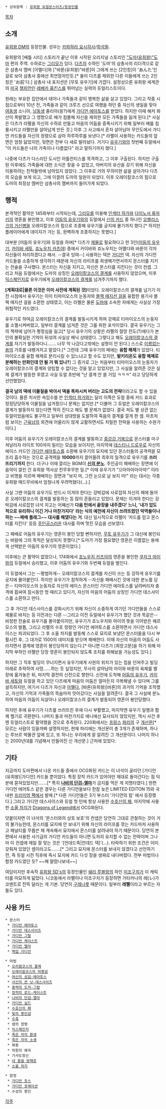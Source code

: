  * 상위항목 : [[유희왕 듀얼몬스터즈/등장인물]]

[[목차]]

== 소개 ==
[[유희왕 DM]]의 등장인물. 성우는 [[카와하라 요시히사]]/[[최석필]]. 

유희왕의 [배틀 시티] 스토리가 끝난 이후 시작된 오리지널 스토리인 [["도마(유희왕)"도마]] 편의 주역. 수하로는 [[그리모]]가 있다. [[다츠]]의 수하인 '도마'의 삼총사의 리더격으로 같은 삼총사 멤버 [아멜다]와 ["바론(유희왕)"바론]이 그에게 쓰는 [2인칭]이 'あんた'인걸로 보아 삼총사 중에선 최연장자인듯.[* 둘이 다츠를 제외한 다른 이들에게 쓰는 2인칭은 'お前'다.] 삼총사 내 포지션은 [무토 유우기]에 가깝다. 설정상으론 유희왕 세계관의 [[미국]] [[챔피언]]인 [[레베카 홉킨스]]를 뛰어넘는 실력의 듀얼리스트이다.

원래는 부유한 집안에서 태어나 가족들과 같이 행복한 삶을 살고 있었다. 그리고 작중 시점으로부터 10년 전, 가족들과 같이 크루즈 선으로 여행을 하던 중 자신의 생일을 맞아 [[여동생]] 소니아, [[남동생]] 줄리아(응?)에게 [[가디언 에아토스]]를 받았다. 하지만 이때 해저 화산이 폭발했고 그 영향으로 배가 침몰해 자신을 제외한 모든 가족들을 잃게 된다.[* 사실은 다츠가 라펠을 자신의 수하로 만들고 마음의 어둠을 증폭시키기 위해 일부러 배를 침몰시키고 라펠만을 살아남게 만든 것.] 이후 그 사고에서 혼자 살아남아 무인도에서 가디언 카드들을 자신의 정령으로 삼아 하루하루를 보낸다.[* 라펠이 사용하는 카드들의 앞면은 엄청 닳았지만, 뒷면은 전부 다 새로 발라놨다. 거기다 [[어둠의 유우기|유우기]]와의 첫번째 듀얼에서 "이 카드들은 나의 가족이나 다름없다" 라고 말하기까지 했다.]

나중에 다츠가 다스리던 도시인 아틀란티스를 목격하고, 그 이후 구출된다. 하지만 구출된 이후에도 가족들에 대한 소식은 찾을 수 없었고, 아버지의 유산을 갖기 위해 자신을 이용하려는 친척들밖에 남아있지 않았다. 그 이후로 거의 무의미한 삶을 살아가다 다츠의 모습을 보게 되고, 그에 이끌려 도마의 일원이 되었다. 이후 오레이칼코스의 힘으로 도마의 최정상 멤버인 삼총사의 멤버까지 들어가게 되었다.

== 행적 ==
본격적인 활약은 145화부터 시작되는데, [[그리모]]를 이용해 [[인섹터 하가]]와 [[다이노서 류자키]]의 영혼을 봉인했고, 이후 [[어둠의 유우기]]와의 듀얼에서 [[신의 카드]] 중 하나인 [[오벨리스크의 거신병]]을 오레이칼코스의 힘으로 조종해 유우기를 궁지에 몰기까지 했다.[* 하지만 플레이어에게 데미지가 가는 등, 완벽하게 조종하지는 못했다.]

대부분 [어둠의 유우기]와 듀얼을 하며[* 다츠가 [[제물]]로 필요하다고 한 3인([[어둠의 유우기]], [[카이바 세토]], [[죠노우치 카츠야]]) 중에서 카이바와 죠노우치는 아멜다와 바론이 각자 자신들이 처리하겠다고 해서. --결국 잉여--] 사용하는 덱은 [[가디언(유희왕)|가디언]] 덱. 자신의 가디언 카드들을 소중하게 생각하기 때문에 자신의 라이프를 희생해가면서까지 몬스터를 지키는 전술을 구사했다. 몬스터는 자신을 지키고, 자신은 몬스터를 지킨다는 것이 컨셉. 그리고 처음 듀얼에서는 도마의 상징인 [[오레이칼코스의 결계]]를 사용하지 않았으며, 이후 [[익스체인지]]로 유우기에게 [[오레이칼코스의 결계]]를 넘겨주기까지 했다.

'''[계획대로|물론 이것은 이미 사전에 계획된 것]'''이었다. 오레이칼코스의 결계를 넘기기 이전 시점에서 유우기는 이미 티마이오스의 눈동자와 [[블랙 매지션 걸]]을 융합한 용기사 블랙 매지션 걸을 소환한 상태였고, 이는 라펠은 물론 [[도마]]에 소속한 자에게는 사실상 가장 위협적인 카드였다.

{{{#!html
<iframe width="500" height="408" src="http://serviceapi.nmv.naver.com/flash/convertIframeTag.nhn?vid=A37B326964B1B25F991DFFD82B078297887E&outKey=V12677f9001253287698fb9b5310d102157465ad2dcc06685496fb9b5310d10215746" frameborder="no" scrolling="no"></iframe>
}}}

유우기로 하여금 오레이칼코스의 결계를 발동시키게 하여 강제로 티마이오스의 눈동자를 소멸시켜버렸고, 일부러 결계를 넘겨준 것은 그를 위한 포석이었다. 결국 유우기는 그의 책략에 넘어가 평정심을 잃고[* 당시 유우기의 상황은 라펠의 절망 전도(?)에다가 본인의 불확실한 기억이 뒤섞여 사실상 패닉 상태였다. 그렇다고 해도 [[오레이칼코스의 결계]]를 자기가 발동하다니……. 너무 막 나갔다고밖에는 설명이 안 된다.] 스스로 [[이름없는 용]]의 가호를 내팽겨치고 말았다.[* 그런데 그때 유우기의 패에는 '''융합 해제'''가 있었다. 티마이오스를 융합 해제로 분리시킬 수 있느냐고 할 수도 있지만, '''발키리온도 융합 해제로 분해하는 만화인데 안 될 거 뭐 있나?'''] 그 증거로 그는 처음부터 티마이오스의 눈동자가 오레이칼코스의 결계와 양립할 수 없다는 것을 알고 있었지만, 그 사실을 알려준 것은 실제 결계가 발동한 후였고 사실 듀얼 초반에 "난 결계 안 쓸 거임 ㅋㅋㅋ" 라고 당당하게 선언했었다.

'''결국 남의 덱에 이물질을 박아서 덱을 폭파시켜 버리는 고도의 전략'''이라고도 할 수 있을 것이다. 물론 치사한 속임수를 쓴 [[인섹터 하가]]와는 달리 이쪽은 듀얼 중에 카드 효과로 정정당당하게 이물질을 넘겨줬으니 문제는 없지만.[* 더불어 그 듀얼은 오레이칼코스의 결계가 발동하지 않는다면 딱히 진다고 해도 별 문제가 없었다. 결국 져도 별 상관 없는 듀얼이었음에도 불구하고 일부러 상대방을 도발하여 죽음의 결계를 깔게 한 셈. 마초처럼 보이는 [[근육]]남의 외견에 어울리지 않게 교활하면서도 치밀한 전략을 사용하는 수완가이다.]

이후 어둠의 유우기가 오레이칼코스의 결계를 발동하고 [[중강갑 거북]]으로 몬스터를 마구 쳐날리자 라이프 100까지 밀리는 모습을 보이지만, 마지막에 [[데스티니 드로우]]로 자신의 에이스 카드인 [[가디언 에아토스]]를 소환해 유우기의 묘지에 있던 몬스터들의 공격력을 모조리 흡수하는 것으로 공격력을 '''10000'''까지 끌어올려 최후의 일격으로 유우기를 '''쓰러뜨리기까지''' 한다. 더구나 이때 깔리는 BGM이 {{{'}}}'''[[신의 분노]]'''{{{'}}}. 주인공이 패배하는 장면에 이 음악이 깔린 건 유희왕 역사상 전무후무한 일.[* 이때 유우기가 "으아아아아아악!" 이라고 비명을 지르며 패배하는 장면과 "보지 마, 그런 눈으로 날 보지 마!" 라는 대사는 각종 유희왕 매드무비에서 엄청나게 우려먹혔다(…).] 

사실 그땐 어둠의 유우기도 반드시 이겨야 한다는 강박감에 사로잡혀 자신의 패에 들어온 오레이칼코스의 결계를 발동하는 등 많이 흔들리고 있었다. 문제는 이겨야 한다는 강박감에 사로잡힌 녀석 치고는 어째선가 {{{'}}}'''다음 턴에서 끝장을 내주겠다' 느니, '내가 압도적으로 유리하니 이긴 거나 마찬가지다' 라는 식의 예전에 자신이 쓰려뜨렸던 악역들이나 하는 ~~패배 플래그~~ 대사를 해댔다는 거'''. 대신 일시적으로 라펠이 '카드를 믿고 몬스터를 지킨다' 등등 [[주인공]]스러운 대사를 하며 멋진 모습을 선보였다.

그 패배로 어둠의 유우기는 영혼이 봉인 당할 뻔하지만, [[무토 유우기]]가 그 대신에 봉인되는 바람에 그의 목적은 달성되지 못했다.[* 도마가 가장 필요했던 영혼은 이름없는 용에게 선택받은 어둠의 유우기의 영혼이었다.]

이후에는 큰 활약이 없었으나, 174화에서 [[죠노우치 카츠야]]의 영혼을 봉인한 [[쿠자크 마이]]와의 듀얼에서 승리했고, 이후 어둠의 유우기와 두번째 듀얼을 벌인다.

이 듀얼에서 그는 --평범하게-- 오레이칼코스의 결계를 자신이 쓰는 등 강하게 유우기를 궁지에 몰아붙인다. 하지만 유우기가 침착하게 --자신을 패배시킨 것에 대한 분노를 담은-- 티마이오스의 눈동자로 자신의 에이스 몬스터인 가디언 에아토스를 날려버리자 충격에 휩싸여 잠시동안 멍 때리고 있다가, 자신의 마음의 어둠의 상징인 가디언 데스사이스를 소환하고 만다.

그 후 가디언 데스사이스를 강화시키기 위해 자신이 소중하게 여기던 가디언들을 스스로 제물로 바치는 등 이전과는 다른 --그리고 이전 듀얼에서 유우기가 했던 것과 똑같은-- 비정한 전술로 유우기를 몰아붙이지만, 유우기가 죠노우치와 마이의 뜻을 이어받은 헤르모스의 발톱, 그리고 라펠의 수호 정령인 가디언 에어토스를 소환하면서 가디언 데스사이스는 파괴되었다. 그 후 소울 차지를 발동해 스스로 묘지로 보냈던 몬스터들을 다시 부활시킨 후, 그 대가로 1500의 데미지를 받으며 패배한다. 이때 자신의 마음의 어둠도 사라지면서 결계에 영혼이 봉인당하지 않는다.[* 아니면 다츠가 [희망고문]을 하기 위해 마지막 부하인 라펠만 당장 영혼이 봉인되지 않도록 조치를 취해놨을 가능성도 있다.]

하지만 그 직후 빌딩이 무너지면서 유우기에게 사원의 위치가 있는 칩을 던져주고 빌딩 아래로 추락하여 사망……하는 듯 싶었지만, 무사히 살아남아 마이와 바론의 육체를 별장에 옮겨놓은 뒤, 마지막 결전의 신전으로 향한다. 신전에 도착해 [[어둠의 유우기]], [[카이바 세토]]와 듀얼을 하고 있던 다츠에게 마음의 어둠은 얼마든지 극복해낼 수 있다며 그를 설득하지만, 여기서 다츠가 자신과 [[아멜다]], [바론(유희왕)|바론]의 과거의 기억을 조작했고, 자신의 기억과 가족들의 목숨마저 앗아갔다는 사실을 알려준다. 결국 그 사실에 분노하여 마음의 어둠이 되살아나 오레이칼코스의 결계가 발동되어 영혼이 봉인당했다.

하지만 후에 유우기가 다츠를 쓰러뜨린 후에 다시 부활했고, 마지막엔 유우기 일행과 함께 헬기로 귀환한다. 나머지 둘과 마찬가지로 애니에선 묘사되지 않았지만, 역시 사건 후엔 듀얼리스트로 활약했을 것으로 추측된다. 220화에서는 [[프랑스]] [[파리]]의 구 [[개선문]][* 모르는 사람이 있을까봐 설명하지만, 현재 파리에는 개선문이 총 3개가 존재하며, 하나는 루브르 박물관 앞에 있고, 또 하나는 우리에게 잘 알려진 그 개선문이다. 나머지 하나는 2000년대를 기념해서 만들어진 신 개선문.] 근처에 있었다.

== 기타 ==
지금까지 도마편에서 나온 카드들 중에서 OCG화된 카드는 이 녀석이 굴리던 [가디언(유희왕)|가디언] 카드들 뿐이었다. 특정 장착 카드가 있어야만 제대로 돌아간다는 점 덕분에 묻혀있었지만…….[* 특히 '''[[나비의 단검-엘마]]'''가 금지를 먹은 게 치명타였다.] 한편 가디언 에어토스 같은 경우는 다른 가디언들보다 한참 늦은 LIMITED EDITON 15와 국내판 [[프리미엄 팩]]에서 발매.[* 다른 가디언들은 3기 부스터 '가디언의 힘' 에서 등장했다.] 그리고 가디언 데스사이스와 듀얼 첫 턴에 항상 사용한 [[수호신의 패]], 마지막에 사용한 [[소울 차지]]가 [[Dragons of Legend]]에서 OCG화된다.

덧붙이자면 이 녀석의 '몬스터와의 상호 보호'의 컨셉은 당연히 그대로 관철하는 것이 거의 불가능한데, 몬스터를 묘지에 안 보내기 위해 자신의 라이프를 깎는 카드마저 사용하고 패널티를 무릅쓴 채 계속해서 묘지에서 몬스터를 살려내야 하기 때문이다. 당연히 본편에서 사용한 사기급의 가디언 카드들이 아니면 도저히 유지할 수 없는 전략이며 그나마 이 컨셉에 제일 잘 맞는 것은 '[언데드족|언데드 덱]'(…). 타락하기 위한 조건은 이미 갖춰져 있었던 셈이라고도…….[* 그리고 묘지에 몬스터를 보내지 않겠다고 선언하기 전, 즉 듀얼 시전 직후에 즉시 묘지에 카드 다섯 장을 생짜로 내다버렸다. 전부 마법이나 함정 카드였던 듯? ~~패 말렸나보네~~]

여담이지만 후속작 [[유희왕 5D's]]의 등장인물인 [[쉐리 루블랑]]의 하인 [[미조구치]]가 이 캐릭터를 미묘하게 닮았다. 니코동에서 라펠이나 미조구치가 등장하면 가타카나의 레(レ)가 코멘트로 잔뜩 달리는 게 기본. 당연히 [[구레나룻]] 때문이다. 일부러 '''레펠'''이라고 부르는 자들도 있다.

== 사용 카드  ==
 * 몬스터
  * [[가디언 에아토스]]
  * [[가디언 에아토스|가디언 데스사이즈]]
  * [[가디언(유희왕)|가디언 그랄]]
  * [[가디언(유희왕)|가디언 케이스트]]
  * [[가디언(유희왕)|가디언 엘마]]
  * [[가디언(유희왕)|백업 가디언]]

 * 마법
  * [[오리컬코스의 결계]]
  * [[오리컬코스|오레이칼코스의 마봉검]]
  * [[가디언 에아토스|여신의 성검-에아토스]]
  * [[가디언 에아토스|사신의 큰 낫-데스사이즈]]
  * [[가디언(유희왕)|중력의 도끼-그랄]]
  * [[가디언(유희왕)|정적의 로드-케이스트]]
  * [[가디언(유희왕)|나비의 단검-엘마]]
  * [[가디언(유희왕)|가디언 실드]]
  * [[수호신의 패]]
  * [[빛의 봉인검]]
  * [[수축]]
  * 샘의 정령
  * [[익스체인지]]
  * [[죽은 자의 환생]]
  * [[죽은 자의 소생]]
  * 복중
  * 차원의 왜곡
  * 기사도정신
  * [[내 몸을 방패로]]
  * [[소울 차지]]

 * 함정
  * [[가디언(유희왕)|가디언 포스]]
  * [[가디언(유희왕)|가디언 포메이션]]
  * 수성의 봉인


[[각주]]
